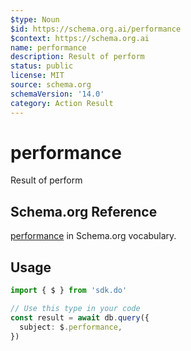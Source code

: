 ```yaml
---
$type: Noun
$id: https://schema.org.ai/performance
$context: https://schema.org.ai
name: performance
description: Result of perform
status: public
license: MIT
source: schema.org
schemaVersion: '14.0'
category: Action Result
---
```


# performance

Result of perform

## Schema.org Reference

[performance](https://schema.org/PerformAction) in Schema.org vocabulary.

## Usage

```typescript
import { $ } from 'sdk.do'

// Use this type in your code
const result = await db.query({
  subject: $.performance,
})
```
